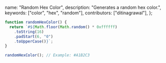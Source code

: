   name: "Random Hex Color",
  description: "Generates a random hex color.",
  keywords: ["color", "hex", "random"],
  contributors: ["ditinagrawal"],
};

```javascript
function randomHexColor() {
  return `#${Math.floor(Math.random() * 0xffffff)
    .toString(16)
    .padStart(6, "0")
    .toUpperCase()}`;
}
```

```javascript
randomHexColor(); // Example: #A1B2C3
```
